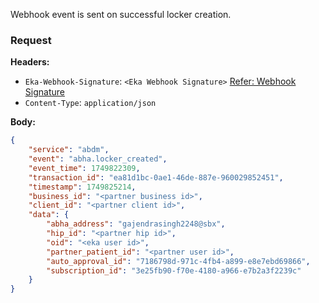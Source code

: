Webhook event is sent on successful locker creation.


### Request
**Headers:**

- `Eka-Webhook-Signature`: `<Eka Webhook Signature>`  [Refer: Webhook Signature](/api-reference/connect/webhooks/webhook-signature)
- `Content-Type`: `application/json`


**Body:**


```json
{
    "service": "abdm",
    "event": "abha.locker_created",
    "event_time": 1749822309,
    "transaction_id": "ea81d1bc-0ae1-46de-887e-960029852451",
    "timestamp": 1749825214,
    "business_id": "<partner business id>",
    "client_id": "<partner client id>",
    "data": {
        "abha_address": "gajendrasingh2248@sbx",
        "hip_id": "<partner hip id>",
        "oid": "<eka user id>",
        "partner_patient_id": "<partner user id>",
        "auto_approval_id": "7186798d-971c-4fb4-a899-e8e7ebd69866",
        "subscription_id": "3e25fb90-f70e-4180-a966-e7b2a3f2239c"
    }
}
```


